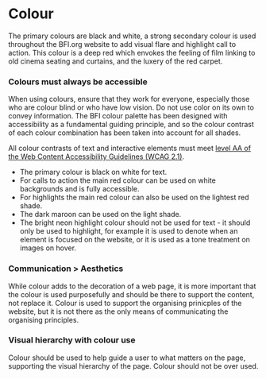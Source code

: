 

<Meta title="1 Docs/Visual Language/2 Colour" />

# Colour
The primary colours are black and white, a strong secondary colour is used throughout the BFI.org website to add visual flare and highlight call to action. This colour is a deep red which envokes the feeling of film linking to old cinema seating and curtains, and the luxery of the red carpet.


### Colours must always be accessible
When using colours, ensure that they work for everyone, especially those who are colour blind or who have low vision. Do not use color on its own to convey information. The BFI colour palette has been designed with accessibility as a fundamental guiding principle, and so the colour contrast of each colour combination has been taken into account for all shades. 

All colour contrasts of text and interactive elements must meet [level AA of the Web Content Accessibility Guidelines (WCAG 2.1)](https://www.w3.org/TR/WCAG21/#contrast-minimum).

- The primary colour is black on white for text.
- For calls to action the main red colour can be used on white backgrounds and is fully accessible.
- For highlights the main red colour can also be used on the lightest red shade.
- The dark maroon can be used on the light shade.
- The bright neon highlight colour should not be used for text - it should only be used to highlight, for example it is used to denote when an element is focused on the website, or it is used as a tone treatment on images on hover.

### Communication > Aesthetics
While colour adds to the decoration of a web page, it is more important that the colour is used purposefully and should be there to support the content, not replace it. Colour is used to support the organising prinicples of the website, but it is not there as the only means of communicating the organising principles.

### Visual hierarchy with colour use
Colour should be used to help guide a user to what matters on the page, supporting the visual hierarchy of the page. Colour should not be over used.

<ColorPalette>
    <ColorItem 
        title="BFI.org Primary colours" 
        subtitle="BFI's primary colours for web are white and an off-black." 
        colors={[theme.black, theme.white]} />
    <ColorItem 
        title="BFI.org secondary colour" 
        subtitle="BFI's secondary colour, a deep red that envokes the feeling of film, with a connection to movie screenings, cinema seats & curtains, and the luxery of red carpet." 
        colors={[theme.primary]} />
    <ColorItem 
        title="Shades & highlights" 
        subtitle="A dark shade, a bright shade used only for highlights, and two lighter shades used for backgrounds." 
        colors={[theme.dark, theme.focus, theme.light, theme.lightest]} />
</ColorPalette>